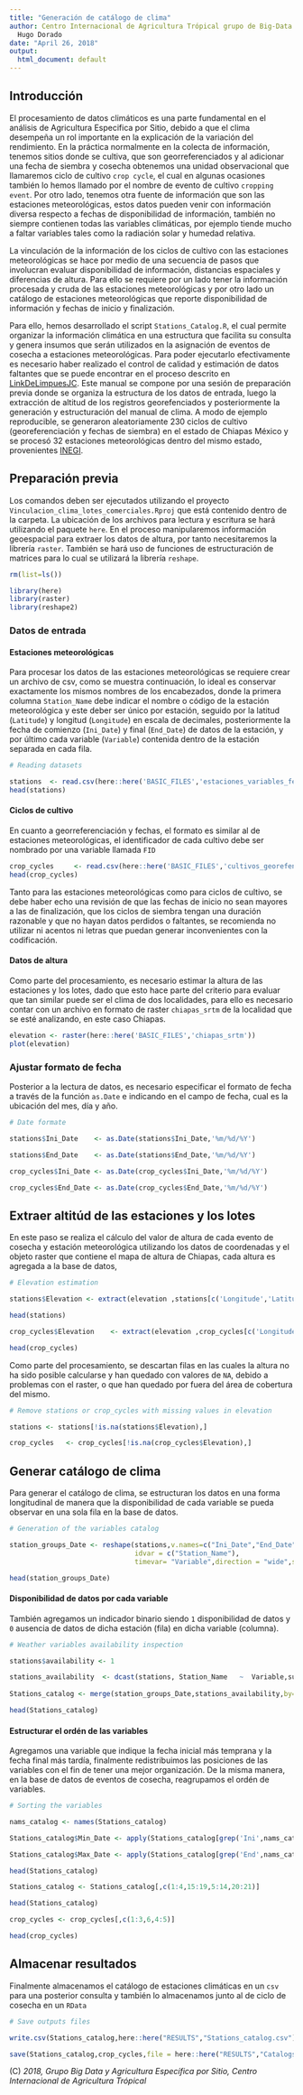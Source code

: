 ```yaml
---
title: "Generación de catálogo de clima"
author: Centro Internacional de Agricultura Trópical grupo de Big-Data AEPS <br/>
  Hugo Dorado
date: "April 26, 2018"
output:
  html_document: default
---
```


## Introducción

El procesamiento de datos climáticos es una parte fundamental en el análisis de Agricultura Especifica por Sitio, debido a que el clima desempeña un rol importante en la explicación de la variación del rendimiento. En la práctica normalmente en la colecta de información, tenemos sitios donde se cultiva, que son georreferenciados y al adicionar una fecha de siembra y cosecha obtenemos una unidad observacional que llamaremos ciclo de cultivo `crop cycle`, el cual en algunas ocasiones también lo hemos llamado por el nombre de evento de cultivo `cropping event`.  Por otro lado, tenemos otra fuente de información que son las estaciones meteorológicas, estos datos pueden venir con información diversa respecto a fechas de disponibilidad de información, también no siempre contienen todas las variables climáticas, por ejemplo tiende mucho a faltar variables tales como la radiación solar y humedad relativa. 

La vinculación de la información de los ciclos de cultivo con las estaciones meteorológicas se hace por medio de una secuencia de pasos que involucran evaluar disponibilidad de información, distancias espaciales y diferencias de altura. Para ello se requiere por un lado tener la información procesada y cruda de las estaciones meteorológicas y por otro lado un catálogo de estaciones meteorológicas que reporte disponibilidad de información y fechas de inicio y finalización.

Para ello, hemos desarrollado el script `Stations_Catalog.R`, el cual permite organizar la información climática en una estructura que facilita su consulta y genera insumos que serán utilizados en la asignación de eventos de cosecha a estaciones meteorológicas. Para poder ejecutarlo efectivamente es necesario haber realizado el control de calidad y estimación de datos faltantes que se puede encontrar en el proceso descrito en [LinkDeLimpuesJC]( https://github.com/hdorado). Este manual se compone por una sesión de preparación previa donde se organiza la estructura de los datos de entrada, luego la extracción de altitud de los registros georefenciados y posteriormente la generación y estructuración del manual de clima. A modo de ejemplo reproducible, se generaron aleatoriamente 230 ciclos de cultivo (georeferenciación y fechas de siembra) en el estado de Chiapas México y se procesó 32 estaciones meteorológicas dentro del mismo estado, provenientes [INEGI](http://www.inegi.org.mx/).


## Preparación previa

Los comandos deben ser ejecutados utilizando el proyecto ` Vinculacion_clima_lotes_comerciales.Rproj` que está contenido dentro de la carpeta. La ubicación de los archivos para lectura y escritura se hará utilizando el paquete `here`. En el proceso manipularemos información geoespacial para extraer los datos de altura, por tanto necesitaremos la librería `raster`. También se hará uso de funciones de estructuración de matrices para lo cual se utilizará la librería `reshape`. 

```r
rm(list=ls())

library(here)
library(raster)
library(reshape2)
```

### Datos de entrada

#### Estaciones meteorológicas

Para procesar los datos de las estaciones meteorológicas se requiere crear un archivo de csv, como se muestra continuación, lo ideal es conservar exactamente los mismos nombres de los encabezados, donde la  primera columna `Station_Name` debe indicar el nombre o código de la estación meteorológica y este deber ser único por estación, seguido por la latitud (`Latitude`)  y  longitud (`Longitude`) en escala de decimales, posteriormente la fecha de comienzo  (`Ini_Date`) y final (`End_Date`) de datos de la estación, y por último cada variable (`Variable`)  contenida dentro de la estación separada en cada fila.                                                                                                                                                                                                                                                                                                     
```r
# Reading datasets

stations  <- read.csv(here::here('BASIC_FILES','estaciones_variables_fechas.csv'))
head(stations)
```

#### Ciclos de cultivo

En cuanto a georreferenciación y fechas, el formato es similar al de estaciones meteorológicas, el identificador de cada cultivo debe ser nombrado por una variable llamada `FID`                                                                                                                                                                                                                                                                                                

```r
crop_cycles     <- read.csv(here::here('BASIC_FILES','cultivos_georefenciados.csv'))
head(crop_cycles)
```

Tanto para las estaciones meteorológicas como para ciclos de cultivo, se debe haber echo una revisión de que las fechas de inicio no sean mayores a las de finalización, que los ciclos de siembra tengan una duración razonable y que no hayan datos perdidos o faltantes, se recomienda no utilizar ni acentos ni letras que  puedan generar inconvenientes con la codificación.

#### Datos de altura

Como parte del procesamiento, es necesario estimar la altura de las estaciones y los lotes, dado que esto hace parte del criterio para evaluar que tan similar puede ser el clima de dos localidades, para ello es necesario contar con un archivo en formato de raster `chiapas_srtm` de la localidad que se esté analizando, en este caso Chiapas.

```r
elevation <- raster(here::here('BASIC_FILES','chiapas_srtm'))
plot(elevation)
```

### Ajustar formato de fecha

Posterior a la lectura de datos, es necesario especificar el formato de fecha a través de la función `as.Date` e indicando en el campo de fecha, cual es la ubicación del mes, día y año.

```r
# Date formate

stations$Ini_Date    <- as.Date(stations$Ini_Date,'%m/%d/%Y')

stations$End_Date    <- as.Date(stations$End_Date,'%m/%d/%Y')

crop_cycles$Ini_Date <- as.Date(crop_cycles$Ini_Date,'%m/%d/%Y')

crop_cycles$End_Date <- as.Date(crop_cycles$End_Date,'%m/%d/%Y')
```

## Extraer altitúd de las estaciones y los lotes

En este paso se realiza el cálculo del valor de altura de cada evento de cosecha y estación meteorológica utilizando los datos de coordenadas y el objeto raster que contiene el mapa de altura de Chiapas, cada altura es agregada a la base de datos,

```r
# Elevation estimation

stations$Elevation <- extract(elevation ,stations[c('Longitude','Latitude')])

head(stations)

crop_cycles$Elevation    <- extract(elevation ,crop_cycles[c('Longitude','Latitude')])

head(crop_cycles)
```

Como parte del procesamiento, se descartan filas en las cuales la altura no ha sido posible calcularse y han quedado con valores de `NA`, debido a problemas con el raster, o que han quedado por fuera del área de cobertura del mismo.

```r
# Remove stations or crop_cycles with missing values in elevation

stations <- stations[!is.na(stations$Elevation),] 

crop_cycles   <- crop_cycles[!is.na(crop_cycles$Elevation),]    
```


## Generar catálogo de clima

Para generar el catálogo de clima, se estructuran los datos en una forma longitudinal de manera que la disponibilidad de cada variable se pueda observar en una sola fila en la base de datos.

```r
# Generation of the variables catalog 

station_groups_Date <- reshape(stations,v.names=c("Ini_Date","End_Date"),
                               idvar = c("Station_Name"),
                               timevar= "Variable",direction = "wide",sep = "_")

head(station_groups_Date)
```


#### Disponibilidad de datos por cada variable

También agregamos un indicador binario siendo `1` disponibilidad de datos y `0` ausencia de datos de dicha estación (fila) en dicha variable (columna).

```r
# Weather variables availability inspection

stations$availability <- 1

stations_availability  <- dcast(stations, Station_Name   ~  Variable,sum)
 
Stations_catalog <- merge(station_groups_Date,stations_availability,by='Station_Name',all=T,sort = F)

head(Stations_catalog)
```

#### Estructurar el ordén de las variables

Agregamos una variable que indique la fecha inicial más temprana y la fecha final más tardía, finalmente redistribuimos las posiciones de las variables con el fin de tener una mejor organización. De la misma manera, en la base de datos de eventos de cosecha, reagrupamos el ordén de variables.

```r
# Sorting the variables

nams_catalog <- names(Stations_catalog)

Stations_catalog$Min_Date <- apply(Stations_catalog[grep('Ini',nams_catalog)],1,min,na.rm=T)

Stations_catalog$Max_Date <- apply(Stations_catalog[grep('End',nams_catalog)],1,min,na.rm=T)

head(Stations_catalog)

Stations_catalog <- Stations_catalog[,c(1:4,15:19,5:14,20:21)]

head(Stations_catalog)

crop_cycles <- crop_cycles[,c(1:3,6,4:5)]

head(crop_cycles)
```

## Almacenar resultados 

Finalmente almacenamos el catálogo de estaciones climáticas en un `csv` para una posterior consulta y también lo almacenamos junto al de ciclo de cosecha en un `RData`

```r
# Save outputs files

write.csv(Stations_catalog,here::here("RESULTS","Stations_catalog.csv"),row.names=F)

save(Stations_catalog,crop_cycles,file = here::here("RESULTS","Catalogs.RData"))
```

(C\) *2018, Grupo Big Data y  Agricultura Específica por Sitio, Centro Internacional de Agricultura Trópical*
